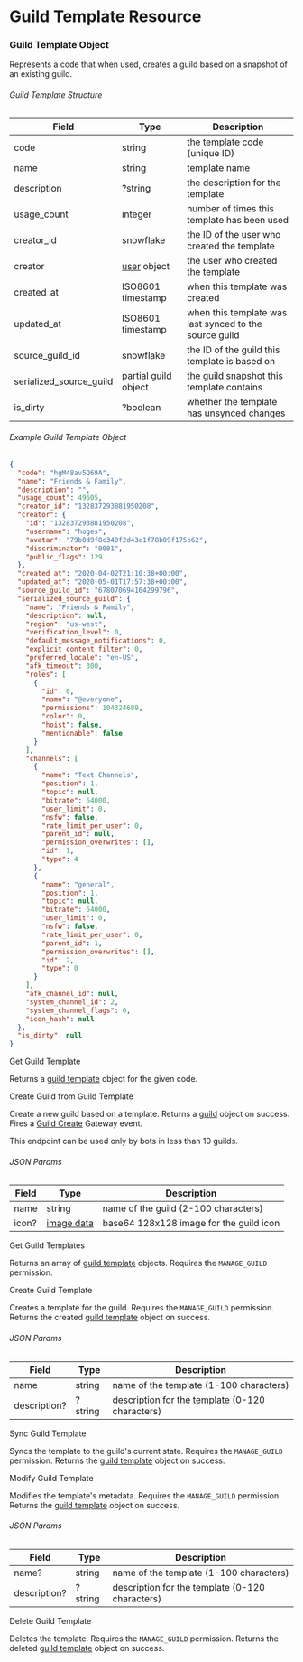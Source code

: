 
# Guild Template Resource

### Guild Template Object

Represents a code that when used, creates a guild based on a snapshot of an existing guild.

###### Guild Template Structure

| Field                   | Type                                                  | Description                                            |
| ----------------------- | ----------------------------------------------------- | ------------------------------------------------------ |
| code                    | string                                                | the template code (unique ID)                          |
| name                    | string                                                | template name                                          |
| description             | ?string                                               | the description for the template                       |
| usage_count             | integer                                               | number of times this template has been used            |
| creator_id              | snowflake                                             | the ID of the user who created the template            |
| creator                 | [user](/resources/user#user-object) object            | the user who created the template                      |
| created_at              | ISO8601 timestamp                                     | when this template was created                         |
| updated_at              | ISO8601 timestamp                                     | when this template was last synced to the source guild |
| source_guild_id         | snowflake                                             | the ID of the guild this template is based on          |
| serialized_source_guild | partial [guild](/resources/guild#guild-object) object | the guild snapshot this template contains              |
| is_dirty                | ?boolean                                              | whether the template has unsynced changes              |

###### Example Guild Template Object

```json
{
  "code": "hgM48av5Q69A",
  "name": "Friends & Family",
  "description": "",
  "usage_count": 49605,
  "creator_id": "132837293881950208",
  "creator": {
    "id": "132837293881950208",
    "username": "hoges",
    "avatar": "79b0d9f8c340f2d43e1f78b09f175b62",
    "discriminator": "0001",
    "public_flags": 129
  },
  "created_at": "2020-04-02T21:10:38+00:00",
  "updated_at": "2020-05-01T17:57:38+00:00",
  "source_guild_id": "678070694164299796",
  "serialized_source_guild": {
    "name": "Friends & Family",
    "description": null,
    "region": "us-west",
    "verification_level": 0,
    "default_message_notifications": 0,
    "explicit_content_filter": 0,
    "preferred_locale": "en-US",
    "afk_timeout": 300,
    "roles": [
      {
        "id": 0,
        "name": "@everyone",
        "permissions": 104324689,
        "color": 0,
        "hoist": false,
        "mentionable": false
      }
    ],
    "channels": [
      {
        "name": "Text Channels",
        "position": 1,
        "topic": null,
        "bitrate": 64000,
        "user_limit": 0,
        "nsfw": false,
        "rate_limit_per_user": 0,
        "parent_id": null,
        "permission_overwrites": [],
        "id": 1,
        "type": 4
      },
      {
        "name": "general",
        "position": 1,
        "topic": null,
        "bitrate": 64000,
        "user_limit": 0,
        "nsfw": false,
        "rate_limit_per_user": 0,
        "parent_id": 1,
        "permission_overwrites": [],
        "id": 2,
        "type": 0
      }
    ],
    "afk_channel_id": null,
    "system_channel_id": 2,
    "system_channel_flags": 0,
    "icon_hash": null
  },
  "is_dirty": null
}
```

<RouteHeader method="GET" url="/guilds/templates/{template.code}">
  Get Guild Template
</RouteHeader>

Returns a [guild template](#guild-template-object) object for the given code.

<RouteHeader method="POST" url="/guilds/templates/{template.code}">
  Create Guild from Guild Template
</RouteHeader>

Create a new guild based on a template. Returns a [guild](/resources/guild#guild-object) object on success. Fires a [Guild Create](/topics/gateway#guild-create) Gateway event.

<Alert type="warn">

This endpoint can be used only by bots in less than 10 guilds.

</Alert>

###### JSON Params

| Field | Type                                | Description                             |
| ----- | ----------------------------------- | --------------------------------------- |
| name  | string                              | name of the guild (2-100 characters)    |
| icon? | [image data](/reference#image-data) | base64 128x128 image for the guild icon |

<RouteHeader method="GET" url="/guilds/{guild.id}/templates">
  Get Guild Templates
</RouteHeader>

Returns an array of [guild template](#guild-template-object) objects. Requires the `MANAGE_GUILD` permission.

<RouteHeader method="POST" url="/guilds/{guild.id}/templates">
  Create Guild Template
</RouteHeader>

Creates a template for the guild. Requires the `MANAGE_GUILD` permission. Returns the created [guild template](#guild-template-object) object on success.

###### JSON Params

| Field        | Type    | Description                                     |
| ------------ | ------- | ----------------------------------------------- |
| name         | string  | name of the template (1-100 characters)         |
| description? | ?string | description for the template (0-120 characters) |

<RouteHeader method="PUT" url="/guilds/{guild.id}/templates/{template.code}">
  Sync Guild Template
</RouteHeader>

Syncs the template to the guild's current state. Requires the `MANAGE_GUILD` permission. Returns the [guild template](#guild-template-object) object on success.

<RouteHeader method="PATCH" url="/guilds/{guild.id}/templates/{template.code}">
  Modify Guild Template
</RouteHeader>

Modifies the template's metadata. Requires the `MANAGE_GUILD` permission. Returns the [guild template](#guild-template-object) object on success.

###### JSON Params

| Field        | Type    | Description                                     |
| ------------ | ------- | ----------------------------------------------- |
| name?        | string  | name of the template (1-100 characters)         |
| description? | ?string | description for the template (0-120 characters) |

<RouteHeader method="DELETE" url="/guilds/{guild.id}/templates/{template.code}">
  Delete Guild Template
</RouteHeader>

Deletes the template. Requires the `MANAGE_GUILD` permission. Returns the deleted [guild template](#guild-template-object) object on success.
